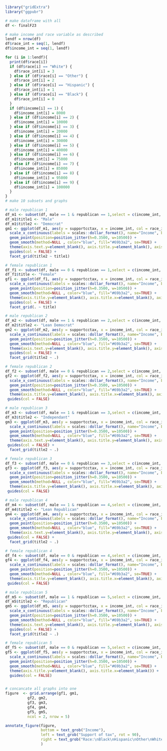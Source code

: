 
```r

library("gridExtra")
library("ggpubr")

# make dataframe with all 
df <- finalF23

# make income and race variable as described 
lendf = nrow(df)
df$race_int = seq(1, lendf)
df$income_int = seq(1, lendf)

for (i in 1:lendf){
  print(df$race[i])
  if (df$race[i] == "White") {
    df$race_int[i] = 3
  } else if (df$race[i] == "Other") {
    df$race_int[i] = 2
  } else if (df$race[i] == "Hispanic") {
    df$race_int[i] = 1
  } else if (df$race[i] == "Black") {
    df$race_int[i] = 0
  }
  if (df$income[i] == 1) {
    df$income_int[i] = 8000
  } else if (df$income[i] == 2) {
    df$income_int[i] = 10000
  } else if (df$income[i] == 3) {
    df$income_int[i] = 20000
  } else if (df$income[i] == 4) {
    df$income_int[i] = 30000
  } else if (df$income[i] == 5) {
    df$income_int[i] = 40000
  } else if (df$income[i] == 6) {
    df$income_int[i] = 75000
  } else if (df$income[i] == 7) {
    df$income_int[i] = 85000
  } else if (df$income[i] == 8) {
    df$income_int[i] = 95000
  } else if (df$income[i] == 9) {
    df$income_int[i] = 100000
  }
}
# make 10 subsets and graphs

# male republican 1
df_m1 <- subset(df, male == 1 & republican == 1,select = c(income_int, supportcctax, race_int))
df_m1$title1 <- "Male"
df_m1$title2 <- "Democrat"
gm1 <- ggplot(df_m1, aes(y = supportcctax, x = income_int, col = race_int)) +
  scale_x_continuous(labels = scales::dollar_format(), name="Income", breaks=c(10000, 40000, 75000)) +
  geom_point(position=position_jitter(h=0.3500, w=10500)) +
  geom_smooth(method=NULL , color="blue", fill="#69b3a2", se=TRUE) +
  theme(axis.text.y=element_blank(), axis.title.y=element_blank(), axis.title.x=element_blank(), axis.text.x=element_blank()) +
  guides(col = FALSE) +
  facet_grid(title2 ~ title1)

# female republican 1
df_f1 <- subset(df, male == 0 & republican == 1,select = c(income_int, supportcctax, race_int))
df_f1$title <- "Female"
gf1 <- ggplot(df_f1, aes(y = supportcctax, x = income_int, col = race_int)) +
  scale_x_continuous(labels = scales::dollar_format(), name="Income", breaks=c(10000, 40000, 75000)) +
  geom_point(position=position_jitter(h=0.3500, w=10500)) +
  geom_smooth(method=NULL , color="blue", fill="#69b3a2", se=TRUE) +
  theme(axis.title.y=element_blank(), axis.title.x=element_blank(), axis.text.x=element_blank()) +
  guides(col = FALSE) +
  facet_grid(. ~ title)

# male republican 2
df_m2 <- subset(df, male == 1 & republican == 2,select = c(income_int, supportcctax, race_int))
df_m2$title2 <- "Lean Democrat"
gm2 <- ggplot(df_m2, aes(y = supportcctax, x = income_int, col = race_int)) +
  scale_x_continuous(labels = scales::dollar_format(), name="Income", breaks=c(10000, 40000, 75000)) +
  geom_point(position=position_jitter(h=0.3500, w=10500)) +
  geom_smooth(method=NULL , color="blue", fill="#69b3a2", se=TRUE) +
  theme(axis.text.y=element_blank(), axis.title.y=element_blank(), axis.title.x=element_blank(), axis.text.x=element_blank()) +
  guides(col = FALSE) +
  facet_grid(title2 ~ .)

# female republican 2
df_f2 <- subset(df, male == 0 & republican == 2,select = c(income_int, supportcctax, race_int))
gf2 <- ggplot(df_f2, aes(y = supportcctax, x = income_int, col = race_int)) +
  scale_x_continuous(labels = scales::dollar_format(), name="Income", breaks=c(10000, 40000, 75000)) +
  geom_point(position=position_jitter(h=0.3500, w=10500)) +
  geom_smooth(method=NULL , color="blue", fill="#69b3a2", se=TRUE) +
  theme(axis.title.y=element_blank(), axis.title.x=element_blank(), axis.text.x=element_blank()) +
 guides(col = FALSE)

# male republican 3
df_m3 <- subset(df, male == 1 & republican == 3,select = c(income_int, supportcctax, race_int))
df_m3$title2 <- "Independant"
gm3 <- ggplot(df_m3, aes(y = supportcctax, x = income_int, col = race_int)) +
  scale_x_continuous(labels = scales::dollar_format(), name="Income", breaks=c(10000, 40000, 75000)) +
  geom_point(position=position_jitter(h=0.3500, w=10500)) +
  geom_smooth(method=NULL , color="blue", fill="#69b3a2", se=TRUE) +
  theme(axis.text.y=element_blank(), axis.title.y=element_blank(), axis.title.x=element_blank(), axis.text.x=element_blank()) +
 guides(col = FALSE) +
  facet_grid(title2 ~ .)

# female republican 3
df_f3 <- subset(df, male == 0 & republican == 3,select = c(income_int, supportcctax, race_int))
gf3 <- ggplot(df_f3, aes(y = supportcctax, x = income_int, col = race_int)) +
  scale_x_continuous(labels = scales::dollar_format(), name="Income", breaks=c(10000, 40000, 75000)) +
  geom_point(position=position_jitter(h=0.3500, w=10500)) +
  geom_smooth(method=NULL , color="blue", fill="#69b3a2", se=TRUE) +
  theme(axis.title.y=element_blank(), axis.title.x=element_blank(), axis.text.x=element_blank()) +
 guides(col = FALSE) 

# male republican 4
df_m4 <- subset(df, male == 1 & republican == 4,select = c(income_int, supportcctax, race_int))
df_m4$title2 <- "Lean Republican"
gm4 <- ggplot(df_m4, aes(y = supportcctax, x = income_int, col = race_int)) +
  scale_x_continuous(labels = scales::dollar_format(), name="Income", breaks=c(10000, 40000, 75000)) +
  geom_point(position=position_jitter(h=0.3500, w=10500)) +
  geom_smooth(method=NULL , color="blue", fill="#69b3a2", se=TRUE) +
  theme(axis.text.y=element_blank(), axis.title.y=element_blank(), axis.title.x=element_blank(), axis.text.x=element_blank()) +
 guides(col = FALSE) +
  facet_grid(title2 ~ .)

# female republican 4
df_f4 <- subset(df, male == 0 & republican == 4,select = c(income_int, supportcctax, race_int))
gf4 <- ggplot(df_f4, aes(y = supportcctax, x = income_int, col = race_int)) +
  scale_x_continuous(labels = scales::dollar_format(), name="Income", breaks=c(10000, 40000, 75000)) +
  geom_point(position=position_jitter(h=0.3500, w=10500)) +
  geom_smooth(method=NULL , color="blue", fill="#69b3a2", se=TRUE) +
  theme(axis.title.y=element_blank(), axis.title.x=element_blank(), axis.text.x=element_blank()) +
 guides(col = FALSE) 

# male republican 5
df_m5 <- subset(df, male == 1 & republican == 5,select = c(income_int, supportcctax, race_int))
df_m5$title2 <- "Republican"
gm5 <- ggplot(df_m5, aes(y = supportcctax, x = income_int, col = race_int)) +
  scale_x_continuous(labels = scales::dollar_format(), name="Income", breaks=c(10000, 40000, 75000)) +
  geom_point(position=position_jitter(h=0.3500, w=10500)) +
  geom_smooth(method=NULL , color="blue", fill="#69b3a2", se=TRUE) +
  theme(axis.text.y=element_blank(), axis.title.y=element_blank(), axis.title.x=element_blank()) +
  guides(col = FALSE) +
  facet_grid(title2 ~ .)

# female republican 5
df_f5 <- subset(df, male == 0 & republican == 5,select = c(income_int, supportcctax, race_int))
gf5 <- ggplot(df_f5, aes(y = supportcctax, x = income_int, col = race_int)) +
  scale_x_continuous(labels = scales::dollar_format(), name="Income", breaks=c(10000, 40000, 75000)) +
  geom_point(position=position_jitter(h=0.3500, w=10500)) +
  geom_smooth(method=NULL , color="blue", fill="#69b3a2", se=TRUE) +
  theme(axis.title.y=element_blank(), axis.title.x=element_blank()) +
  guides(col = FALSE) 


# concancate all graphs into one
figure  <- grid.arrange(gf1, gm1,
          gf2, gm2, 
          gf3, gm3,
          gf4, gm4,
          gf5, gm5,
          ncol = 2, nrow = 5)

annotate_figure(figure,
                bottom = text_grob("Income"),
                left = text_grob("Support of tax", rot = 90),
                right = text_grob("Race:\nBlack\nHispanic\nOther\nWhite")
                )

```


